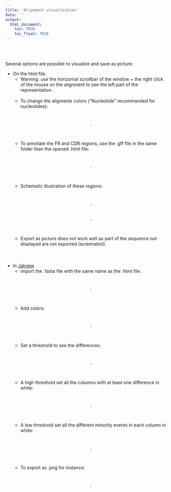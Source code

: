 ```yaml
---
title: 'Alignment visualization'
date: ''
output:
  html_document:
    toc: TRUE
    toc_float: TRUE
---
```


\n\n<br><br>\n\n

[comment]: <> (The following script is used to be able to zoom on images)

<script>
  function toggleFullscreen(img) {
    if (img.classList.contains('fullscreen')) {
      img.classList.remove('fullscreen');
    } else {
      document.querySelectorAll('.fullscreen').forEach(el => el.classList.remove('fullscreen'));
      img.classList.add('fullscreen');
    }
  }
</script>
<head>
    <meta charset="UTF-8">
    <meta name="viewport" content="width=device-width, initial-scale=1.0">
    <title>Images cliquables</title>
    <style>
        .image-container {
            display: flex;
            justify-content: space-around;
            gap: 10px;
        }
        .image-container img {
            width: 33%;
            cursor: pointer;
            transition: transform 0.3s ease;
        }
        .fullscreen {
            position: fixed;
            top: 0;
            left: 0;
            width: 100vw !important;
            height: 100vh !important;
            object-fit: contain;
            background: rgba(0, 0, 0, 0.9);
            z-index: 1000;
            transform: scale(1);
        }
    </style>
</head>

[comment]: <> (End of script to zoom on images)

Several options are possible to visualize and save as picture:<br>
<ul>
<li>On the html file.<br>
<ul>
<li>Warning: use the horizontal scrollbar of the window + the right click of the mouse on the alignment to see the left part of the representation.</li><br>
<li>To change the aligments colors ("Nucleotide" recommanded for nucleotides):<br><br><br>
<div class="image-container">
<img src="doc_images/color.png" onclick="toggleFullscreen(this)" />
</div>
</li><br>
<li>To annotate the FR and CDR regions, use the .gff file in the same folder than the opened .html file:<br><br><br>
<div class="image-container">
<img src="doc_images/gff.png" onclick="toggleFullscreen(this)" />
</div>
</li><br>
<li>Schematic illustration of these regions:<br><br><br>
<div class="image-container">
<img src="doc_images/FR_CDR.png" onclick="toggleFullscreen(this)" />
</div>
<div class="image-container">
<img src="doc_images/collier_de_perle.png" onclick="toggleFullscreen(this)" />
</div>
</li><br>
<li>Export as picture does not work well as part of the sequence not displayed are not exported (screenshot).</li><br><br><br>
</ul>
</li>
<li>In [Jalview](https://www.jalview.org/download/).<br>
<ul>
<li>import the .fasta file with the same name as the .html file:<br><br><br>
<div class="image-container">
<img src="doc_images/jalview_open.png" onclick="toggleFullscreen(this)" />
</div>
</li><br>
<li>Add colors:<br><br><br>
<div class="image-container">
<img src="doc_images/jalview_color.png" onclick="toggleFullscreen(this)" />
</div>
</li><br><li>Set a threshold to see the differences:<br><br><br>
<div class="image-container">
<img src="doc_images/jalview_diff.png" onclick="toggleFullscreen(this)" />
</div>
</li><br><li>A high threshold set all the columns with at least one difference in white:<br><br><br>
<div class="image-container">
<img src="doc_images/jalview_diff_threshold_high.png" onclick="toggleFullscreen(this)" />
</div>
</li><br><li>A low threshold set all the different minority events in each column in white:<br><br><br>
<div class="image-container">
<img src="doc_images/jalview_diff_threshold_low.png" onclick="toggleFullscreen(this)" />
</div>
</li><br><li>To export as .png for instance:<br><br><br>
<div class="image-container">
<img src="doc_images/jalview_export.png" onclick="toggleFullscreen(this)" />
</div>
</li>
</ul>
</li>
</ul>
<br><br><br>


<style>
  #TOC { max-width: 200px !important;}
  /* .tocify-item { font-size: 100% !important; } */
</style>

<style> 
  body .container, body .container-fluid { max-width: 90% !important; width: 100% !important; margin: 0 auto;  } 
</style>

<style>
  .toc-content.col-xs-12.col-sm-8.col-md-9 { margin-left: 10px !important; padding-left: 0 !important; } 
</style>

<style> /* Force a fixated width, float left and add space on the right */ .col-xs-12.col-sm-4.col-md-3 { width: 250px !important; float: left; margin-right: 20px; /* reduce interior margin */ padding: 5px; } </style>
